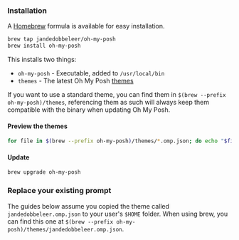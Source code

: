 ### Installation

A [Homebrew][brew] formula is available for easy installation.

```bash
brew tap jandedobbeleer/oh-my-posh
brew install oh-my-posh
```

This installs two things:

- `oh-my-posh` - Executable, added to `/usr/local/bin`
- `themes` - The latest Oh My Posh [themes][themes]

If you want to use a standard theme, you can find them in `$(brew --prefix oh-my-posh)/themes`, referencing them as such
will always keep them compatible with the binary when updating Oh My Posh.

#### Preview the themes

```bash
for file in $(brew --prefix oh-my-posh)/themes/*.omp.json; do echo "$file\n"; oh-my-posh --config $file --shell universal; echo "\n"; done;
```

#### Update

```bash
brew upgrade oh-my-posh
```

### Replace your existing prompt

The guides below assume you copied the theme called `jandedobbeleer.omp.json` to your user's `$HOME` folder.
When using brew, you can find this one at `$(brew --prefix oh-my-posh)/themes/jandedobbeleer.omp.json`.

[brew]: https://brew.sh
[themes]: https://ohmyposh.dev/docs/themes
